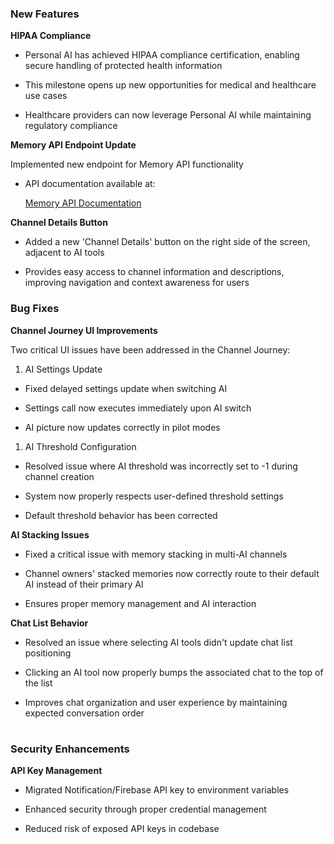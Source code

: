 ### **New Features**

**HIPAA Compliance**

* Personal AI has achieved HIPAA compliance certification, enabling secure handling of protected health information

* This milestone opens up new opportunities for medical and healthcare use cases

* Healthcare providers can now leverage Personal AI while maintaining regulatory compliance

**Memory API Endpoint Update**

Implemented new endpoint for Memory API functionality

* API documentation available at: 

  [Memory API Documentation](https://postman.personal.ai/#4f4deb74-5847-4c3c-a44d-80c47e76c7cc)

**Channel Details Button**

* Added a new 'Channel Details' button on the right side of the screen, adjacent to AI tools

* Provides easy access to channel information and descriptions, improving navigation and context awareness for users

### **Bug Fixes**

**Channel Journey UI Improvements**

Two critical UI issues have been addressed in the Channel Journey:

1. AI Settings Update

* Fixed delayed settings update when switching AI

* Settings call now executes immediately upon AI switch

* AI picture now updates correctly in pilot modes

1. AI Threshold Configuration

* Resolved issue where AI threshold was incorrectly set to -1 during channel creation

* System now properly respects user-defined threshold settings

* Default threshold behavior has been corrected

**AI Stacking Issues**

* Fixed a critical issue with memory stacking in multi-AI channels

* Channel owners' stacked memories now correctly route to their default AI instead of their primary AI

* Ensures proper memory management and AI interaction

**Chat List Behavior**

* Resolved an issue where selecting AI tools didn't update chat list positioning

* Clicking an AI tool now properly bumps the associated chat to the top of the list

* Improves chat organization and user experience by maintaining expected conversation order

#

### **Security Enhancements**

**API Key Management**

* Migrated Notification/Firebase API key to environment variables

* Enhanced security through proper credential management

* Reduced risk of exposed API keys in codebase
